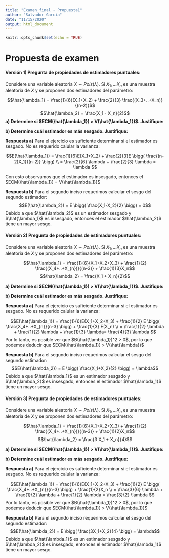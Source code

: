 ```yaml
---
title: "Examen_final - Propuesta1"
author: "Salvador Garcia"
date: "11/15/2020"
output: html_document
---
```


```r
knitr::opts_chunk$set(echo = TRUE)
```

# Propuesta de examen

#### Versión 1) Pregunta de propiedades de estimadores puntuales:

Considere una variable aleatoria $X \sim Pois(\lambda)$. Si $X_1,...X_n$ es una muestra aleatoria de $X$ y se proponen dos estimadores del parámetro:

$$\hat{\lambda_1} = \frac{1}{6}(X_1+X_2) + \frac{2}{3} \frac{(X_3+..+X_n)}{(n-2)}$$
$$\hat{\lambda_2} = \frac{X_1 - X_n}{2}$$
**a) Determine si $ECM(\hat{\lambda_1}) > V(\hat{\lambda_1})$. Justifique:**

**b) Determine cuál estimador es más sesgado. Justifique:**


**Respuesta a)** Para el ejercicio es suficiente determinar si el estimador es sesgado. No es requerido calular la varianza:

$$E(\hat{\lambda_1}) = \frac{1}{6}E(X_1+X_2) + \frac{2}{3}E \bigg( \frac{(n-2)X_1}{(n-2)} \bigg) \\
 = \frac{2}{6} \lambda + \frac{2}{3} \lambda  = \lambda $$

Con esto observamos que el estimador es insesgado, entonces el $ECM(\hat{\lambda_1}) = V(\hat{\lambda_1})$
 
**Respuesta b)** Para el segundo inciso requerimos calcular el sesgo del segundo estimador:
$$E(\hat{\lambda_2}) = E \bigg( \frac{X_1-X_2}{2} \bigg) = 0$$ 
Debido a que $\hat{\lambda_2}$ es un estimador sesgado y $\hat{\lambda_1}$ es insesgado, entonces el estimador $\hat{\lambda_2}$ tiene un mayor sesgo. 

#### Versión 2) Pregunta de propiedades de estimadores puntuales:

Considere una variable aleatoria $X \sim Pois(\lambda)$. Si $X_1,...X_n$ es una muestra aleatoria de $X$ y se proponen dos estimadores del parámetro:

$$\hat{\lambda_1} = \frac{1}{6}(X_1+X_2+X_3) + \frac{1}{2} \frac{(X_4+..+X_{n})}{(n-3)} + \frac{1}{3}X_n$$
$$\hat{\lambda_2} = \frac{X_1 + X_n}{2}$$

**a) Determine si $ECM(\hat{\lambda_1}) > V(\hat{\lambda_1})$. Justifique:**

**b) Determine cuál estimador es más sesgado. Justifique:**

**Respuesta a)** Para el ejercicio es suficiente determinar si el estimador es sesgado. No es requerido calular la varianza:

$$E(\hat{\lambda_1}) = \frac{1}{6}E(X_1+X_2+X_3) + \frac{1}{2} E \bigg( \frac{X_4+..+X_{n}}{n-3} \bigg) + \frac{1}{3} E(X_n) \\
 = \frac{1}{2} \lambda + \frac{1}{2} \lambda  + \frac{1}{3} \lambda= \frac{4}{3} \lambda $$
Por lo tanto, es posible ver que $B(\hat{\lambda_1})^2 > 0$, por lo que podemos deducir que $ECM(\hat{\lambda_1}) > V(\hat{\lambda})$

 
**Respuesta b)** Para el segundo inciso requerimos calcular el sesgo del segundo estimador:
$$E(\hat{\lambda_2}) = E \bigg( \frac{X_1+X_2}{2} \bigg) = \lambda$$ 
Debido a que $\hat{\lambda_1}$ es un estimador sesgado y $\hat{\lambda_2}$ es insesgado, entonces el estimador $\hat{\lambda_1}$ tiene un mayor sesgo. 


#### Versión 3) Pregunta de propiedades de estimadores puntuales:

Considere una variable aleatoria $X \sim Pois(\lambda)$. Si $X_1,...X_n$ es una muestra aleatoria de $X$ y se proponen dos estimadores del parámetro:

$$\hat{\lambda_1} = \frac{1}{6}(X_1+X_2+X_3) + \frac{1}{2} \frac{(X_4+..+X_{n})}{(n-3)} + \frac{1}{2}X_n$$
$$\hat{\lambda_2} = \frac{3 X_1 + X_n}{4}$$

**a) Determine si $ECM(\hat{\lambda_1}) > V(\hat{\lambda_1})$. Justifique:**

**b) Determine cuál estimador es más sesgado. Justifique:**

**Respuesta a)** Para el ejercicio es suficiente determinar si el estimador es sesgado. No es requerido calular la varianza:

$$E(\hat{\lambda_1}) = \frac{1}{6}E(X_1+X_2+X_3) + \frac{1}{2} E \bigg( \frac{X_4+..+X_{n}}{n-3} \bigg) + \frac{1}{2}X_n \\
 = \frac{3}{6} \lambda + \frac{1}{2} \lambda  + \frac{1}{2} \lambda = \frac{3}{2} \lambda $$
Por lo tanto, es posible ver que $B(\hat{\lambda_1})^2 > 0$, por lo que podemos deducir que $ECM(\hat{\lambda_1}) > V(\hat{\lambda_1})$

 
**Respuesta b)** Para el segundo inciso requerimos calcular el sesgo del segundo estimador:
$$E(\hat{\lambda_2}) = E \bigg( \frac{3X_1+X_2}{4} \bigg) = \lambda$$ 
Debido a que $\hat{\lambda_1}$ es un estimador sesgado y $\hat{\lambda_2}$ es insesgado, entonces el estimador $\hat{\lambda_1}$ tiene un mayor sesgo. 










